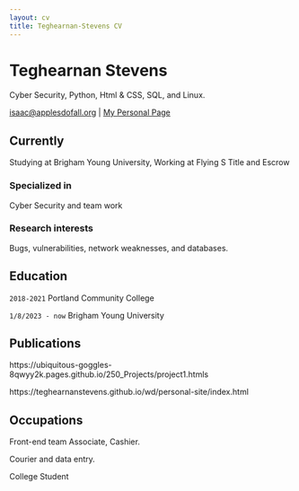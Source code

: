 ```yaml
---
layout: cv
title: Teghearnan-Stevens CV
---
```

# Teghearnan Stevens
Cyber Security, Python, Html & CSS, SQL, and Linux.

<div id="webaddress">
<a href="https://teghearnanstevens.github.io/wd/personal-site/index.html">isaac@applesdofall.org</a>
| <a href="https://teghearnanstevens.github.io/wd/personal-site/index.html">My Personal Page</a>
</div>


## Currently

Studying at Brigham Young University, Working at Flying S Title and Escrow 

### Specialized in

Cyber Security and team work


### Research interests

Bugs, vulnerabilities, network weaknesses, and databases.


## Education

`2018-2021`
Portland Community College 

`1/8/2023 - now`
Brigham Young University

## Publications

https://ubiquitous-goggles-8qwyy2k.pages.github.io/250_Projects/project1.htmls

https://teghearnanstevens.github.io/wd/personal-site/index.html

## Occupations

Front-end team Associate, Cashier.

Courier and data entry. 

College Student


<!-- ### Footer

Last updated: May 2013 -->